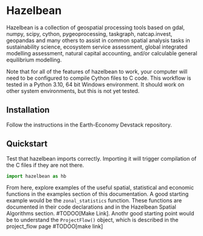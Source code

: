 # Hazelbean

Hazelbean is a collection of geospatial processing tools based on gdal, numpy, scipy, cython, pygeoprocessing, taskgraph, natcap.invest, geopandas and many others to assist in common spatial analysis tasks in sustainability science, ecosystem service assessment, global integrated modelling assessment, natural capital accounting, and/or calculable general equilibrium modelling.

Note that for all of the features of hazelbean to work, your computer will need to be configured to compile Cython files to C code. This workflow is tested in a Python 3.10, 64 bit Windows environment. It should work on other system environments, but this is not yet tested.

## Installation

Follow the instructions in the Earth-Economy Devstack repository.

## Quickstart

Test that hazelbean imports correctly. Importing it will trigger compilation of the C files if they are not there.

``` python
import hazelbean as hb
```

From here, explore examples of the useful spatial, statistical and economic functions in the examples section of this documentation. A good starting example would be the `zonal_statistics` function. These functions are documented in their code declarations and in the Hazelbean Spatial Algorithms section. #TODOO[Make Link]. Anothr good starting point would be to understand the `ProjectFlow()` object, which is described in the project_flow page #TODOO[make link]



